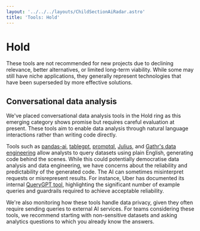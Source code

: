 ```yaml
---
layout: '../../../layouts/ChildSectionAiRadar.astro'
title: 'Tools: Hold'
---
```


# Hold

These tools are not recommended for new projects due to declining relevance, better alternatives, or limited long-term viability. While some may still have niche applications, they generally represent technologies that have been superseded by more effective solutions.

<div data-radar data-meta='{"label":"Conversational data analysis"}' />

## Conversational data analysis

We've placed conversational data analysis tools in the Hold ring as this emerging category shows promise but requires careful evaluation at present. These tools aim to enable data analysis through natural language interactions rather than writing code directly.

Tools such as [pandas-ai](https://github.com/sinaptik-ai/pandas-ai), [tablegpt](https://github.com/tablegpt/tablegpt-agent), [promptql](https://promptql.hasura.io/), [Julius](https://julius.ai/), and [Gathr's data engineering](https://www.gathr.ai/data-engineering/) allow analysts to query datasets using plain English, generating code behind the scenes. While this could potentially democratise data analysis and data engineering, we have concerns about the reliability and predictability of the generated code. The AI can sometimes misinterpret requests or misrepresent results. For instance, Uber has documented its internal [QueryGPT tool](https://www.uber.com/en-GB/blog/query-gpt/), highlighting the significant number of example queries and guardrails required to achieve acceptable reliability.

We're also monitoring how these tools handle data privacy, given they often require sending queries to external AI services. For teams considering these tools, we recommend starting with non-sensitive datasets and asking analytics questions to which you already know the answers.
